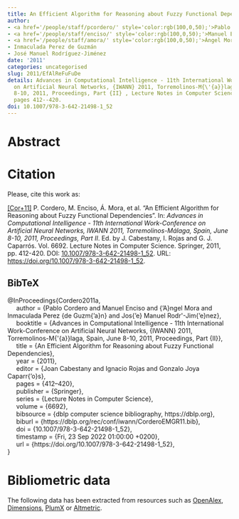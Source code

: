 ```yaml
---
title: An Efficient Algorithm for Reasoning about Fuzzy Functional Dependencies
author:
- <a href='/people/staff/pcordero/' style='color:rgb(100,0,50);'>Pablo Cordero</a>
- <a href='/people/staff/enciso/' style='color:rgb(100,0,50);'>Manuel Enciso</a>
- <a href='/people/staff/amora/' style='color:rgb(100,0,50);'>Ángel Mora</a>
- Inmaculada Perez de Guzmán
- José Manuel Rodríguez-Jiménez
date: '2011'
categories: uncategorised
slug: 2011/EfAlReFuFuDe
details: Advances in Computational Intelligence - 11th International Work-Conference
  on Artificial Neural Networks, {IWANN} 2011, Torremolinos-M{\'{a}}laga, Spain, June
  8-10, 2011, Proceedings, Part {II} , Lecture Notes in Computer Science vol. 6692,
  pages 412--420.
doi: 10.1007/978-3-642-21498-1_52
---
```




# Abstract










# Citation
Please, cite this work as:


<a name=bib-Cordero2011a></a>[[Cor+11]](#cite-Cordero2011a) P. Cordero, M. Enciso, Á. Mora, et al. “An Efficient Algorithm for Reasoning about Fuzzy Functional Dependencies”. In: _Advances in Computational Intelligence - 11th International Work-Conference on Artificial Neural Networks, IWANN 2011, Torremolinos-Málaga, Spain, June 8-10, 2011, Proceedings, Part II_. Ed. by J. Cabestany, I. Rojas and G. J. Caparrós. Vol. 6692. Lecture Notes in Computer Science. Springer, 2011, pp. 412-420. DOI: [10.1007/978-3-642-21498-1\_52](https://doi.org/10.1007%2F978-3-642-21498-1%5C_52). URL: [https://doi.org/10.1007/978-3-642-21498-1\_52](https://doi.org/10.1007/978-3-642-21498-1\_52).

::: {.callout-note appearance="minimal" collapse=true}

## BibTeX

@InProceedings{Cordero2011a,<br>&nbsp;&nbsp;&nbsp;&nbsp;  author = {Pablo Cordero and Manuel Enciso and {\a'A}ngel Mora and Inmaculada Perez {de Guzm{\a'a}n} and Jos{\a'e} Manuel Rodr\'\iguez-Jim{\a'e}nez},<br>&nbsp;&nbsp;&nbsp;&nbsp;  booktitle = {Advances in Computational Intelligence - 11th International Work-Conference on Artificial Neural Networks, {IWANN} 2011, Torremolinos-M{\'{a}}laga, Spain, June 8-10, 2011, Proceedings, Part {II}},<br>&nbsp;&nbsp;&nbsp;&nbsp;  title = {An Efficient Algorithm for Reasoning about Fuzzy Functional Dependencies},<br>&nbsp;&nbsp;&nbsp;&nbsp;  year = {2011},<br>&nbsp;&nbsp;&nbsp;&nbsp;  editor = {Joan Cabestany and Ignacio Rojas and Gonzalo Joya Caparr{\a'o}s},<br>&nbsp;&nbsp;&nbsp;&nbsp;  pages = {412--420},<br>&nbsp;&nbsp;&nbsp;&nbsp;  publisher = {Springer},<br>&nbsp;&nbsp;&nbsp;&nbsp;  series = {Lecture Notes in Computer Science},<br>&nbsp;&nbsp;&nbsp;&nbsp;  volume = {6692},<br>&nbsp;&nbsp;&nbsp;&nbsp;  bibsource = {dblp computer science bibliography, https://dblp.org},<br>&nbsp;&nbsp;&nbsp;&nbsp;  biburl = {https://dblp.org/rec/conf/iwann/CorderoEMGR11.bib},<br>&nbsp;&nbsp;&nbsp;&nbsp;  doi = {10.1007/978-3-642-21498-1\_52},<br>&nbsp;&nbsp;&nbsp;&nbsp;  timestamp = {Fri, 23 Sep 2022 01:00:00 +0200},<br>&nbsp;&nbsp;&nbsp;&nbsp;  url = {https://doi.org/10.1007/978-3-642-21498-1\_52},<br>}

:::



# Bibliometric data


The following data has been extracted from resources such as [OpenAlex](https://openalex.org/), [Dimensions](https://app.dimensions.ai/), [PlumX](https://www.elsevier.com/insights/metrics/plumx) or [Altmetric](https://www.altmetric.com/).

<div style="display: flex; justify-content: center; align-items: center; height: 100%;">
<span class="__dimensions_badge_embed__" data-doi="10.1007/978-3-642-21498-1_52" data-legend="always"></span></div><script async src="https://badge.dimensions.ai/badge.js" charset="utf-8"></script>

<div style="display: flex; justify-content: center; align-items: center; height: 100%;">
<a href="https://plu.mx/plum/a/?doi=10.1007/978-3-642-21498-1_52" class="plumx-details" data-site="plum" data-hide-when-empty="true">An Efficient Algorithm for Reasoning about Fuzzy Functional Dependencies</a></div>

<div style="display: flex; justify-content: center; align-items: center; height: 100%;">
<script type="text/javascript" src="https://d1bxh8uas1mnw7.cloudfront.net/assets/embed.js"></script><div data-badge-type="medium-donut" class="altmetric-embed" data-badge-details="right" data-doi="10.1007/978-3-642-21498-1_52"></div></div>


## Cites

The following graph plots the number of cites received by this work from its publication, on a yearly basis.

```r
#| echo: false
#| results: asis
#| warning: false
#| message: false
source(here::here('scripts', 'manage_publications.R'))
df <- readRDS('citation_history.rds')
plot_citation_history(df)
```



## Papers citing this work

The following is a non-exhaustive list of papers that cite this work:


<a name=bib-Badia_2018></a>[[1]](#cite-Badia_2018) A. Badia and D. Lemire. “On Desirable Semantics of Functional Dependencies over Databases with Incomplete Information”. In: _Fundamenta Informaticae_ 158.4 (Feb. 2018), p. 327–352. ISSN: 1875-8681. DOI: [10.3233/fi-2018-1651](https://doi.org/10.3233%2Ffi-2018-1651). URL: [http://dx.doi.org/10.3233/fi-2018-1651](http://dx.doi.org/10.3233/fi-2018-1651).

<a name=bib-Cordero_2018></a>[[2]](#cite-Cordero_2018) P. Cordero, M. Enciso, and A. Mora. “Directness in Fuzzy Formal Concept Analysis”. In: _Information Processing and Management of Uncertainty in Knowledge-Based Systems. Theory and Foundations_. Springer International Publishing, 2018, p. 585–595. ISBN: 9783319914732. DOI: [10.1007/978-3-319-91473-2_50](https://doi.org/10.1007%2F978-3-319-91473-2_50). URL: [http://dx.doi.org/10.1007/978-3-319-91473-2_50](http://dx.doi.org/10.1007/978-3-319-91473-2_50).

<a name=bib-Rodr_guez_Jim_nez_2013></a>[[3]](#cite-Rodr_guez_Jim_nez_2013) J. M. Rodríguez-Jiménez, P. Cordero, M. Enciso, et al. “Automated Inference with Fuzzy Functional Dependencies over Graded Data”. In: _Advances in Computational Intelligence_. Springer Berlin Heidelberg, 2013, p. 254–265. ISBN: 9783642386824. DOI: [10.1007/978-3-642-38682-4_29](https://doi.org/10.1007%2F978-3-642-38682-4_29). URL: [http://dx.doi.org/10.1007/978-3-642-38682-4_29](http://dx.doi.org/10.1007/978-3-642-38682-4_29).

<a name=bib-Rodriguez_Jimenez_2015></a>[[4]](#cite-Rodriguez_Jimenez_2015) J. Rodriguez-Jimenez, E. Rodriguez-Lorenzo, P. Cordero, et al. “A Normal Form for Fuzzy Functional Dependencies”. In: _2015 IEEE Symposium Series on Computational Intelligence_. IEEE, Dec. 2015, p. 984–989. DOI: [10.1109/ssci.2015.143](https://doi.org/10.1109%2Fssci.2015.143). URL: [http://dx.doi.org/10.1109/ssci.2015.143](http://dx.doi.org/10.1109/ssci.2015.143).

